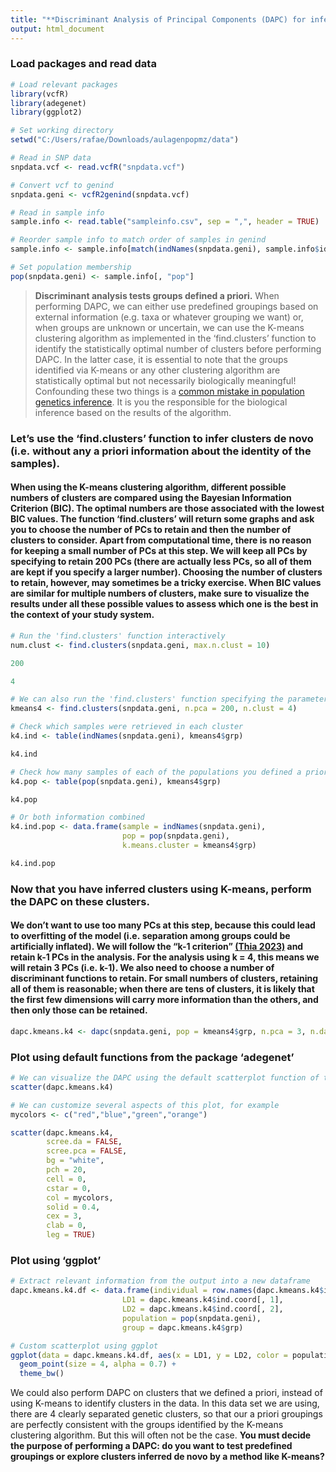 ---
title: "**Discriminant Analysis of Principal Components (DAPC) for inferring genetic population structure**"
output: html_document
---

### Load packages and read data
```{r, message=FALSE, warning=FALSE, results='hide'}
# Load relevant packages
library(vcfR)
library(adegenet)
library(ggplot2)

# Set working directory
setwd("C:/Users/rafae/Downloads/aulagenpopmz/data")

# Read in SNP data
snpdata.vcf <- read.vcfR("snpdata.vcf")

# Convert vcf to genind
snpdata.geni <- vcfR2genind(snpdata.vcf)

# Read in sample info
sample.info <- read.table("sampleinfo.csv", sep = ",", header = TRUE)

# Reorder sample info to match order of samples in genind
sample.info <- sample.info[match(indNames(snpdata.geni), sample.info$id), ]

# Set population membership
pop(snpdata.geni) <- sample.info[, "pop"]
```

> **Discriminant analysis tests groups defined a priori.**
> When performing DAPC, we can either use predefined groupings based on external information (e.g. taxa or whatever grouping we want) or, when groups are unknown or uncertain, we can use the K-means clustering algorithm as implemented in the 'find.clusters' function to identify the statistically optimal number of clusters before performing DAPC. In the latter case, it is essential to note that the groups identified via K-means or any other clustering algorithm are statistically optimal but not necessarily biologically meaningful! Confounding these two things is a [common mistake in population genetics inference](https://onlinelibrary.wiley.com/doi/full/10.1111/mec.13243#:~:text=are%20therefore%20meaningless.-,Only%20interpreting%20a%20single%20value%20of%20k,-Clustering%20data%20is). It is you the responsible for the biological inference based on the results of the algorithm.


### Let's use the 'find.clusters' function to infer clusters de novo (i.e. without any a priori information about the identity of the samples).
#### When using the K-means clustering algorithm, different possible numbers of clusters are compared using the Bayesian Information Criterion (BIC). The optimal numbers are those associated with the lowest BIC values. The function 'find.clusters' will return some graphs and ask you to choose the number of PCs to retain and then the number of clusters to consider. Apart from computational time, there is no reason for keeping a small number of PCs at this step. We will keep all PCs by specifying to retain 200 PCs (there are actually less PCs, so all of them are kept if you specify a larger number). Choosing the number of clusters to retain, however, may sometimes be a tricky exercise. When BIC values are similar for multiple numbers of clusters, make sure to visualize the results under all these possible values to assess which one is the best in the context of your study system.
```{r, eval=FALSE}
# Run the 'find.clusters' function interactively
num.clust <- find.clusters(snpdata.geni, max.n.clust = 10)

200

4
```
```{r, message=FALSE, warning=FALSE, results='hide'}
# We can also run the 'find.clusters' function specifying the parameters in the function once we know the statistically optimal number of clusters
kmeans4 <- find.clusters(snpdata.geni, n.pca = 200, n.clust = 4)

# Check which samples were retrieved in each cluster
k4.ind <- table(indNames(snpdata.geni), kmeans4$grp)

k4.ind

# Check how many samples of each of the populations you defined a priori were retrieved in each cluster
k4.pop <- table(pop(snpdata.geni), kmeans4$grp)

k4.pop

# Or both information combined
k4.ind.pop <- data.frame(sample = indNames(snpdata.geni),
                         pop = pop(snpdata.geni),
                         k.means.cluster = kmeans4$grp)

k4.ind.pop
```

### Now that you have inferred clusters using K-means, perform the DAPC on these clusters.
#### We don't want to use too many PCs at this step, because this could lead to overfitting of the model (i.e. separation among groups could be artificially inflated). We will follow the "k-1 criterion" [(Thia 2023)](https://doi.org/10.1111/1755-0998.13706) and retain k-1 PCs in the analysis. For the analysis using k = 4, this means we will retain 3 PCs (i.e. k-1). We also need to choose a number of discriminant functions to retain. For small numbers of clusters, retaining all of them is reasonable; when there are tens of clusters, it is likely that the first few dimensions will carry more information than the others, and then only those can be retained.
```{r, message=FALSE, warning=FALSE, results='hide'}
dapc.kmeans.k4 <- dapc(snpdata.geni, pop = kmeans4$grp, n.pca = 3, n.da = 3)
```

### Plot using default functions from the package 'adegenet'
```{r, message=FALSE, warning=FALSE, results='hide'}
# We can visualize the DAPC using the default scatterplot function of the 'adegenet' package
scatter(dapc.kmeans.k4)

# We can customize several aspects of this plot, for example
mycolors <- c("red","blue","green","orange")

scatter(dapc.kmeans.k4,
        scree.da = FALSE,
        scree.pca = FALSE,
        bg = "white",
        pch = 20,
        cell = 0,
        cstar = 0,
        col = mycolors,
        solid = 0.4,
        cex = 3,
        clab = 0,
        leg = TRUE)
```

### Plot using 'ggplot'
```{r, message=FALSE, warning=FALSE, results='hide'}
# Extract relevant information from the output into a new dataframe
dapc.kmeans.k4.df <- data.frame(individual = row.names(dapc.kmeans.k4$ind.coord),
                         LD1 = dapc.kmeans.k4$ind.coord[, 1],
                         LD2 = dapc.kmeans.k4$ind.coord[, 2],
                         population = pop(snpdata.geni),
                         group = dapc.kmeans.k4$grp)

# Custom scatterplot using ggplot
ggplot(data = dapc.kmeans.k4.df, aes(x = LD1, y = LD2, color = population)) +
  geom_point(size = 4, alpha = 0.7) +
  theme_bw()
```

We could also perform DAPC on clusters that we defined a priori, instead of using K-means to identify clusters in the data. In this data set we are using, there are 4 clearly separated genetic clusters, so that our a priori groupings are perfectly consistent with the groups identified by the K-means clustering algorithm. But this will often not be the case. **You must decide the purpose of performing a DAPC: do you want to test predefined groupings or explore clusters inferred de novo by a method like K-means?**

